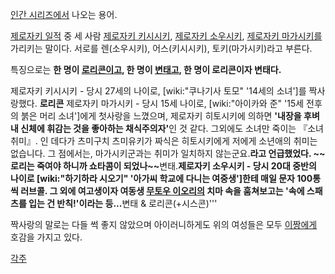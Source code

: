 [[인간 시리즈]]에서 나오는 용어.

[[제로자키 일적]] 중 세 사람 [[제로자키 키시시키]], [[제로자키 소우시키]], [[제로자키 마가시키]]를 가리키는 말이다. 서로를 렌(소우시키), 어스(키시시키), 토키(마가시키)라고 부른다.


특징으로는 '''한 명이 [[로리콘]]이고, 한 명이 [[변태]]고, 한 명이 로리콘이자 변태다.'''

제로자키 키시시키 - 당시 27세의 나이로, [wiki:"쿠나기사 토모" '14세의 소녀']를 짝사랑했다. '''로리콘'''
제로자키 마가시키 - 당시 15세 나이로, [wiki:"아이카와 준" '15세 전후의 붉은 머리 소녀']에게 첫사랑을 느꼈으며, 제로자키 히토시키에 의하면 ''' '내장을 후벼내 신체에 휘감는 것을 좋아하는 채식주의자' '''인 것 같다. 그외에도 소녀만 죽이는 『소녀취미』. 인 데다가 츠미구치 츠미유키가 짜식은 히토시키에게 저에게 소년애의 취미는 없습니다. 그 점에서는, 마가시키군과는 취미가 일치하지 않는군요.''' 라고 언급했었다. ~~로리는 죽여야 하니까 쇼타콤이 되었나~~ '''변태.'''
제로자키 소우시키 - 당시 20대 중반의 나이로 [wiki:"하기하라 시오기" '아가씨 학교에 다니는 여중생']한테 매일 문자 100통 씩 러브콜. 그 외에 여고생이자 여동생 [[무토우 이오리]]의 치마 속을 훔쳐보고는 '속에 스패츠를 입는 건 반칙!'이라는 등... '''변태 & 로리콘(+시스콘)'''


짝사랑의 말로는 다들 썩 좋지 않았으며 아이러니하게도 위의 여성들은 모두 [[이짱]]에게 호감을 가지고 있다.





[[각주]]
